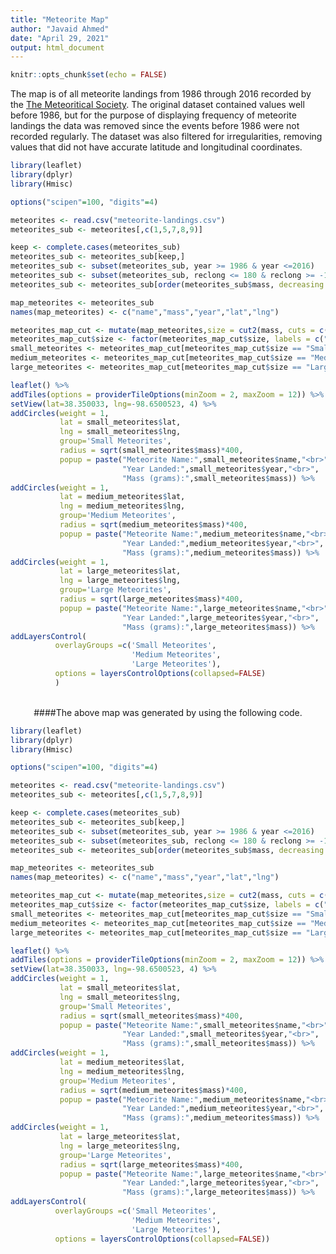 ```yaml
---
title: "Meteorite Map"
author: "Javaid Ahmed"
date: "April 29, 2021"
output: html_document
---
```


```r
knitr::opts_chunk$set(echo = FALSE)
```


The map is of all meteorite landings from 1986 through 2016 recorded by the [The Meteoritical Society](http://www.meteoriticalsociety.org/). The original dataset contained values well before 1986, but for the purpose of displaying frequency of meteorite landings the data was removed since the events before 1986 were not recorded regularly. The dataset was also filtered for irregularities, removing values that did not have accurate latitude and longitudinal coordinates.

```r
library(leaflet)
library(dplyr)
library(Hmisc)

options("scipen"=100, "digits"=4)

meteorites <- read.csv("meteorite-landings.csv")
meteorites_sub <- meteorites[,c(1,5,7,8,9)]

keep <- complete.cases(meteorites_sub)
meteorites_sub <- meteorites_sub[keep,]
meteorites_sub <- subset(meteorites_sub, year >= 1986 & year <=2016)
meteorites_sub <- subset(meteorites_sub, reclong <= 180 & reclong >= -180 & (reclat != 0 | reclong != 0))
meteorites_sub <- meteorites_sub[order(meteorites_sub$mass, decreasing = TRUE),]

map_meteorites <- meteorites_sub
names(map_meteorites) <- c("name","mass","year","lat","lng")

meteorites_map_cut <- mutate(map_meteorites,size = cut2(mass, cuts = c(100,10000)))
meteorites_map_cut$size <- factor(meteorites_map_cut$size, labels = c("Small","Medium","Large"))
small_meteorites <- meteorites_map_cut[meteorites_map_cut$size == "Small",]
medium_meteorites <- meteorites_map_cut[meteorites_map_cut$size == "Medium",]
large_meteorites <- meteorites_map_cut[meteorites_map_cut$size == "Large",]

leaflet() %>%
addTiles(options = providerTileOptions(minZoom = 2, maxZoom = 12)) %>%
setView(lat=38.350033, lng=-98.6500523, 4) %>%
addCircles(weight = 1,
           lat = small_meteorites$lat,
           lng = small_meteorites$lng,
           group='Small Meteorites',
           radius = sqrt(small_meteorites$mass)*400,
           popup = paste("Meteorite Name:",small_meteorites$name,"<br>",
                         "Year Landed:",small_meteorites$year,"<br>",
                         "Mass (grams):",small_meteorites$mass)) %>%
addCircles(weight = 1,
           lat = medium_meteorites$lat,
           lng = medium_meteorites$lng,
           group='Medium Meteorites',
           radius = sqrt(medium_meteorites$mass)*400,
           popup = paste("Meteorite Name:",medium_meteorites$name,"<br>",
                         "Year Landed:",medium_meteorites$year,"<br>",
                         "Mass (grams):",medium_meteorites$mass)) %>%
addCircles(weight = 1,
           lat = large_meteorites$lat,
           lng = large_meteorites$lng,
           group='Large Meteorites',
           radius = sqrt(large_meteorites$mass)*400,
           popup = paste("Meteorite Name:",large_meteorites$name,"<br>",
                         "Year Landed:",large_meteorites$year,"<br>",
                         "Mass (grams):",large_meteorites$mass)) %>%
addLayersControl(
          overlayGroups =c('Small Meteorites',
                           'Medium Meteorites',
                           'Large Meteorites'),
          options = layersControlOptions(collapsed=FALSE)
          )
```
<br>
<center>
####The above map was generated by using the following code. 
</center>


```r
library(leaflet)
library(dplyr)
library(Hmisc)

options("scipen"=100, "digits"=4)

meteorites <- read.csv("meteorite-landings.csv")
meteorites_sub <- meteorites[,c(1,5,7,8,9)]

keep <- complete.cases(meteorites_sub)
meteorites_sub <- meteorites_sub[keep,]
meteorites_sub <- subset(meteorites_sub, year >= 1986 & year <=2016)
meteorites_sub <- subset(meteorites_sub, reclong <= 180 & reclong >= -180 & (reclat != 0 | reclong != 0))
meteorites_sub <- meteorites_sub[order(meteorites_sub$mass, decreasing = TRUE),]

map_meteorites <- meteorites_sub
names(map_meteorites) <- c("name","mass","year","lat","lng")

meteorites_map_cut <- mutate(map_meteorites,size = cut2(mass, cuts = c(100,10000)))
meteorites_map_cut$size <- factor(meteorites_map_cut$size, labels = c("Small","Medium","Large"))
small_meteorites <- meteorites_map_cut[meteorites_map_cut$size == "Small",]
medium_meteorites <- meteorites_map_cut[meteorites_map_cut$size == "Medium",]
large_meteorites <- meteorites_map_cut[meteorites_map_cut$size == "Large",]

leaflet() %>%
addTiles(options = providerTileOptions(minZoom = 2, maxZoom = 12)) %>%
setView(lat=38.350033, lng=-98.6500523, 4) %>%
addCircles(weight = 1,
           lat = small_meteorites$lat,
           lng = small_meteorites$lng,
           group='Small Meteorites',
           radius = sqrt(small_meteorites$mass)*400,
           popup = paste("Meteorite Name:",small_meteorites$name,"<br>",
                         "Year Landed:",small_meteorites$year,"<br>",
                         "Mass (grams):",small_meteorites$mass)) %>%
addCircles(weight = 1,
           lat = medium_meteorites$lat,
           lng = medium_meteorites$lng,
           group='Medium Meteorites',
           radius = sqrt(medium_meteorites$mass)*400,
           popup = paste("Meteorite Name:",medium_meteorites$name,"<br>",
                         "Year Landed:",medium_meteorites$year,"<br>",
                         "Mass (grams):",medium_meteorites$mass)) %>%
addCircles(weight = 1,
           lat = large_meteorites$lat,
           lng = large_meteorites$lng,
           group='Large Meteorites',
           radius = sqrt(large_meteorites$mass)*400,
           popup = paste("Meteorite Name:",large_meteorites$name,"<br>",
                         "Year Landed:",large_meteorites$year,"<br>",
                         "Mass (grams):",large_meteorites$mass)) %>%
addLayersControl(
          overlayGroups =c('Small Meteorites',
                           'Medium Meteorites',
                           'Large Meteorites'),
          options = layersControlOptions(collapsed=FALSE))
```
